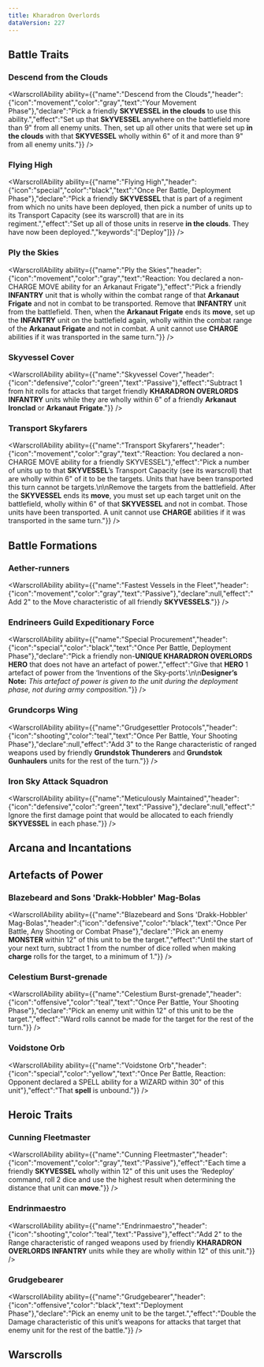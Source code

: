 ```yaml
---
title: Kharadron Overlords
dataVersion: 227
---
```



## Battle Traits

### Descend from the Clouds

<WarscrollAbility ability={{"name":"Descend from the Clouds","header":{"icon":"movement","color":"gray","text":"Your Movement Phase"},"declare":"Pick a friendly ****SKYVESSEL** in the clouds** to use this ability.","effect":"Set up that ****SkYVESSEL**** anywhere on the battlefield more than 9\" from all enemy units. Then, set up all other units that were set up **in the clouds** with that ****SKYVESSEL**** wholly within 6\" of it and more than 9\" from all enemy units."}} />

### Flying High

<WarscrollAbility ability={{"name":"Flying High","header":{"icon":"special","color":"black","text":"Once Per Battle, Deployment Phase"},"declare":"Pick a friendly ****SKYVESSEL**** that is part of a regiment from which no units have been deployed, then pick a number of units up to its Transport Capacity (see its warscroll) that are in its regiment.","effect":"Set up all of those units in reserve **in the clouds**. They have now been deployed.","keywords":["Deploy"]}} />

### Ply the Skies

<WarscrollAbility ability={{"name":"Ply the Skies","header":{"icon":"movement","color":"gray","text":"Reaction: You declared a non-CHARGE MOVE ability for an Arkanaut Frigate"},"effect":"Pick a friendly ****INFANTRY**** unit that is wholly within the combat range of that **Arkanaut Frigate** and not in combat to be transported. Remove that ****INFANTRY**** unit from the battlefield. Then, when the **Arkanaut Frigate** ends its **move**, set up the ****INFANTRY**** unit on the battlefield again, wholly within the combat range of the **Arkanaut Frigate** and not in combat. A unit cannot use ****CHARGE**** abilities if it was transported in the same turn."}} />

### Skyvessel Cover

<WarscrollAbility ability={{"name":"Skyvessel Cover","header":{"icon":"defensive","color":"green","text":"Passive"},"effect":"Subtract 1 from hit rolls for attacks that target friendly **KHARADRON OVERLORDS **INFANTRY**** units while they are wholly within 6\" of a friendly **Arkanaut** **Ironclad** or **Arkanaut** **Frigate**."}} />

### Transport Skyfarers

<WarscrollAbility ability={{"name":"Transport Skyfarers","header":{"icon":"movement","color":"gray","text":"Reaction: You declared a non-CHARGE MOVE ability for a friendly SKYVESSEL"},"effect":"Pick a number of units up to that ****SKYVESSEL****’s Transport Capacity (see its warscroll) that are wholly within 6\" of it to be the targets. Units that have been transported this turn cannot be targets.\n\nRemove the targets from the battlefield. After the ****SKYVESSEL**** ends its **move**, you must set up each target unit on the battlefield, wholly within 6\" of that ****SKYVESSEL**** and not in combat. Those units have been transported. A unit cannot use ****CHARGE**** abilities if it was transported in the same turn."}} />

## Battle Formations

### Aether-runners

<WarscrollAbility ability={{"name":"Fastest Vessels in the Fleet","header":{"icon":"movement","color":"gray","text":"Passive"},"declare":null,"effect":"Add 2\" to the Move characteristic of all friendly **SKYVESSELS**."}} />

### Endrineers Guild Expeditionary Force

<WarscrollAbility ability={{"name":"Special Procurement","header":{"icon":"special","color":"black","text":"Once Per Battle, Deployment Phase"},"declare":"Pick a friendly non-**UNIQUE KHARADRON OVERLORDS HERO** that does not have an artefact of power.","effect":"Give that **HERO** 1 artefact of power from the ‘Inventions of the Sky‑ports’.\n\n**Designer’s Note:** *This artefact of power is given to the unit during the deployment phase, not during army composition.*"}} />

### Grundcorps Wing

<WarscrollAbility ability={{"name":"Grudgesettler Protocols","header":{"icon":"shooting","color":"teal","text":"Once Per Battle, Your Shooting Phase"},"declare":null,"effect":"Add 3\" to the Range characteristic of ranged weapons used by friendly **Grundstok Thunderers** and **Grundstok** **Gunhaulers** units for the rest of the turn."}} />

### Iron Sky Attack Squadron

<WarscrollAbility ability={{"name":"Meticulously Maintained","header":{"icon":"defensive","color":"green","text":"Passive"},"declare":null,"effect":"Ignore the first damage point that would be allocated to each friendly **SKYVESSEL** in each phase."}} />

## Arcana and Incantations

## Artefacts of Power

### Blazebeard and Sons 'Drakk-Hobbler' Mag-Bolas

<WarscrollAbility ability={{"name":"Blazebeard and Sons 'Drakk-Hobbler' Mag-Bolas","header":{"icon":"defensive","color":"black","text":"Once Per Battle, Any Shooting or Combat Phase"},"declare":"Pick an enemy ****MONSTER**** within 12\" of this unit to be the target.","effect":"Until the start of your next turn, subtract 1 from the number of dice rolled when making **charge** rolls for the target, to a minimum of 1."}} />

### Celestium Burst-grenade

<WarscrollAbility ability={{"name":"Celestium Burst-grenade","header":{"icon":"offensive","color":"teal","text":"Once Per Battle, Your Shooting Phase"},"declare":"Pick an enemy unit within 12\" of this unit to be the target.","effect":"Ward rolls cannot be made for the target for the rest of the turn."}} />

### Voidstone Orb

<WarscrollAbility ability={{"name":"Voidstone Orb","header":{"icon":"special","color":"yellow","text":"Once Per Battle, Reaction: Opponent declared a SPELL ability for a WIZARD within 30\" of this unit"},"effect":"That **spell** is unbound."}} />

## Heroic Traits

### Cunning Fleetmaster

<WarscrollAbility ability={{"name":"Cunning Fleetmaster","header":{"icon":"movement","color":"gray","text":"Passive"},"effect":"Each time a friendly ****SKYVESSEL**** wholly within 12\" of this unit uses the ‘Redeploy’ command, roll 2 dice and use the highest result when determining the distance that unit can **move**."}} />

### Endrinmaestro

<WarscrollAbility ability={{"name":"Endrinmaestro","header":{"icon":"shooting","color":"teal","text":"Passive"},"effect":"Add 2\" to the Range characteristic of ranged weapons used by friendly **KHARADRON OVERLORDS **INFANTRY**** units while they are wholly within 12\" of this unit."}} />

### Grudgebearer

<WarscrollAbility ability={{"name":"Grudgebearer","header":{"icon":"offensive","color":"black","text":"Deployment Phase"},"declare":"Pick an enemy unit to be the target.","effect":"Double the Damage characteristic of this unit’s weapons for attacks that target that enemy unit for the rest of the battle."}} />

## Warscrolls

